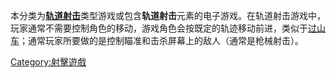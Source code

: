 本分类为'''[[轨道射击|轨道射击]]'''类型游戏或包含'''轨道射击'''元素的电子游戏。在轨道射击游戏中，玩家通常不需要控制角色的移动，游戏角色会按既定的轨迹移动前进，类似于[[过山车|过山车]]；通常玩家所要做的是控制瞄准和击杀屏幕上的敌人（通常是枪械射击）。


[[Category:射擊遊戲|Category:射擊遊戲]]